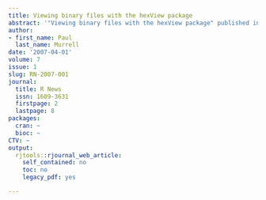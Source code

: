 ```yaml
---
title: Viewing binary files with the hexView package
abstract: '"Viewing binary files with the hexView package" published in R News.'
author:
- first_name: Paul
  last_name: Murrell
date: '2007-04-01'
volume: 7
issue: 1
slug: RN-2007-001
journal:
  title: R News
  issn: 1609-3631
  firstpage: 2
  lastpage: 8
packages:
  cran: ~
  bioc: ~
CTV: ~
output:
  rjtools::rjournal_web_article:
    self_contained: no
    toc: no
    legacy_pdf: yes

---
```


